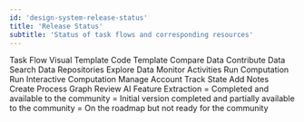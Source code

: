 ```yaml
---
id: 'design-system-release-status'
title: 'Release Status'
subtitle: 'Status of task flows and corresponding resources'
---
```


<PageContainer>
  <InfoTable>
    <TableHead>
      <TableRow>
        <TableCell>
          Task Flow
        </TableCell>
        <TableCell>
          Visual Template
        </TableCell>
        <TableCell>
          Code Template
        </TableCell>
      </TableRow>
    </TableHead>
    <TableBody>
      <TableRow>
        <TableCell>
          Compare Data
        </TableCell>
        <TableCell>
          <StatusChip status="released" />
        </TableCell>
        <TableCell>
          <StatusChip status="released" />
        </TableCell>
      </TableRow>
      <TableRow>
        <TableCell>
          Contribute Data
        </TableCell>
        <TableCell>
          <StatusChip status="released" />
        </TableCell>
        <TableCell>
          <StatusChip status="released" />
        </TableCell>
      </TableRow>
      <TableRow>
        <TableCell>
          Search Data Repositories
        </TableCell>
        <TableCell>
          <StatusChip status="released" />
        </TableCell>
        <TableCell>
          <StatusChip status="released" />
        </TableCell>
      </TableRow>
      <TableRow>
        <TableCell>
          Explore Data
        </TableCell>
        <TableCell>
          <StatusChip status="released" />
        </TableCell>
        <TableCell>
          <StatusChip status="released" />
        </TableCell>
      </TableRow>
      <TableRow>
        <TableCell>
          Monitor Activities
        </TableCell>
        <TableCell>
          <StatusChip status="released" />
        </TableCell>
        <TableCell>
          <StatusChip status="released" />
        </TableCell>
      </TableRow>
      <TableRow>
        <TableCell>
          Run Computation
        </TableCell>
        <TableCell>
          <StatusChip status="released" />
        </TableCell>
        <TableCell>
          <StatusChip status="released" />
        </TableCell>
      </TableRow>
      <TableRow>
        <TableCell>
          Run Interactive Computation
        </TableCell>
        <TableCell>
          <StatusChip status="draft" />
        </TableCell>
        <TableCell>
          <StatusChip status="planned" />
        </TableCell>
      </TableRow>
      <TableRow>
        <TableCell>
          Manage Account
        </TableCell>
        <TableCell>
          <StatusChip status="draft" />
        </TableCell>
        <TableCell>
          <StatusChip status="planned" />
        </TableCell>
      </TableRow>
      <TableRow>
        <TableCell>
          Track State
        </TableCell>
        <TableCell>
          <StatusChip status="draft" />
        </TableCell>
        <TableCell>
          <StatusChip status="planned" />
        </TableCell>
      </TableRow>
      <TableRow>
        <TableCell>
          Add Notes
        </TableCell>
        <TableCell>
          <StatusChip status="released" />
        </TableCell>
        <TableCell>
          <StatusChip status="draft" />
        </TableCell>
      </TableRow>
      <TableRow>
        <TableCell>
          Create Process Graph
        </TableCell>
        <TableCell>
          <StatusChip status="draft" />
        </TableCell>
        <TableCell>
          <StatusChip status="planned" />
        </TableCell>
      </TableRow>
      <TableRow>
        <TableCell>
          Review AI Feature Extraction
        </TableCell>
        <TableCell>
          <StatusChip status="draft" />
        </TableCell>
        <TableCell>
          <StatusChip status="planned" />
        </TableCell>
      </TableRow>
    </TableBody>
  </InfoTable>
  <Stack spacing={2} sx={{ marginTop: 4 }}>
    <Stack direction="row" spacing={1} fontSize="small" alignItems="center">
      <StatusChip status="released" />
      <Box>= Completed and available to the community</Box>
    </Stack>
    <Stack direction="row" spacing={1} fontSize="small" alignItems="center">
      <StatusChip status="draft" />
      <Box>= Initial version completed and partially available to the community</Box>
    </Stack>
    <Stack direction="row" spacing={1} fontSize="small" alignItems="center">
      <StatusChip status="planned" />
      <Box>= On the roadmap but not ready for the community</Box>
    </Stack>
  </Stack>
</PageContainer>